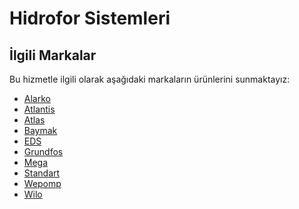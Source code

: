 # Hidrofor Sistemleri

## İlgili Markalar

Bu hizmetle ilgili olarak aşağıdaki markaların ürünlerini sunmaktayız:

*   [Alarko](/markalar/alarko)
*   [Atlantis](/markalar/atlantis)
*   [Atlas](/markalar/atlas)
*   [Baymak](/markalar/baymak)
*   [EDS](/markalar/eds)
*   [Grundfos](/markalar/grundfos)
*   [Mega](/markalar/mega)
*   [Standart](/markalar/standart)
*   [Wepomp](/markalar/wepomp)
*   [Wilo](/markalar/wilo)